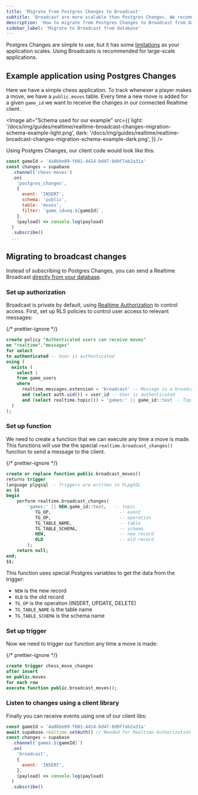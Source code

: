```yaml
---
title: 'Migrate from Postgres Changes to Broadcast'
subtitle: 'Broadcast are more scalable than Postgres Changes. We recommend using Broadcast.'
description: 'How to migrate from Postgres Changes to Broadcast from database'
sidebar_label: 'Migrate to Broadcast from database'
---
```


Postgres Changes are simple to use, but it has some [limitations](/docs/guides/realtime/postgres-changes#limitations) as your application scales. Using Broadcasts is recommended for large-scale applications.

## Example application using Postgres Changes

Here we have a simple chess application. To track whenever a player makes a move, we have a `public.moves` table. Every time a new move is added for a given `game_id` we want to receive the changes in our connected Realtime client.

<Image
  alt="Schema used for our example"
  src={{
    light:
      '/docs/img/guides/realtime/realtime-broadcast-changes-migration-schema-example-light.png',
    dark: '/docs/img/guides/realtime/realtime-broadcast-changes-migration-schema-example-dark.png',
  }}
/>

Using Postgres Changes, our client code would look like this:

```javascript
const gameId = '4a8bbe89-f601-4414-bd47-8d0f7ab2a31a'
const changes = supabase
  .channel('chess-moves')
  .on(
    'postgres_changes',
    {
      event: 'INSERT',
      schema: 'public',
      table: 'moves',
      filter: `game_id=eq.${gameId}`,
    },
    (payload) => console.log(payload)
  )
  .subscribe()
  ...
```

## Migrating to broadcast changes

Instead of subscribing to Postgres Changes, you can send a Realtime Broadcast [directly from your database](/docs/guides/realtime/broadcast#broadcast-from-database).

### Set up authorization

Broadcast is private by default, using [Realtime Authorization](/docs/guides/realtime/authorization) to control access. First, set up RLS policies to control user access to relevant messages:

{/* prettier-ignore */}
```sql
create policy "Authenticated users can receive moves"
on "realtime"."messages"
for select
to authenticated -- User is authenticated
using (
  exists (
    select 1
    from game_users
    where 
      realtime.messages.extension = 'broadcast' -- Message is a broadcast
      and (select auth.uid()) = user_id -- User is authenticated
      and (select realtime.topic()) = 'games:' || game_id::text -- Topic is something like games:123
  )
);
```

### Set up function

We need to create a function that we can execute any time a move is made. This functions will use the the special `realtime.broadcast_changes()` function to send a message to the client.

{/* prettier-ignore */}
```sql
create or replace function public.broadcast_moves() 
returns trigger 
language plpgsql -- Triggers are written in PLpgSQL
as $$
begin
    perform realtime.broadcast_changes(
	    'games:' || NEW.game_id::text,   -- topic
		   TG_OP,                          -- event
		   TG_OP,                          -- operation
		   TG_TABLE_NAME,                  -- table
		   TG_TABLE_SCHEMA,                -- schema
		   NEW,                            -- new record
		   OLD                             -- old record
		);
    return null;
end;
$$;
```

This function uses special Postgres variables to get the data from the trigger:

- `NEW` is the new record
- `OLD` is the old record
- `TG_OP` is the operation (INSERT, UPDATE, DELETE)
- `TG_TABLE_NAME` is the table name
- `TG_TABLE_SCHEMA` is the schema name

### Set up trigger

Now we need to trigger our function any time a move is made:

{/* prettier-ignore */}
```sql
create trigger chess_move_changes
after insert 
on public.moves
for each row
execute function public.broadcast_moves();
```

### Listen to changes using a client library

Finally you can receive events using one of our client libs:

```js
const gameId = '4a8bbe89-f601-4414-bd47-8d0f7ab2a31a'
await supabase.realtime.setAuth() // Needed for Realtime Authorization
const changes = supabase
  .channel(`games:${gameId}`)
  .on(
    'broadcast',
    {
      event: 'INSERT',
    },
    (payload) => console.log(payload)
  )
  .subscribe()
```
